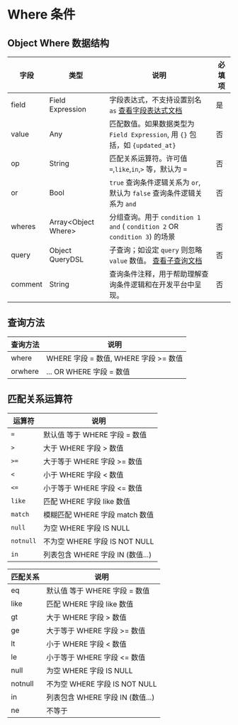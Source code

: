 # Where 条件

## Object Where 数据结构

| 字段    | 类型                  | 说明                                                                                     | 必填项 |
| ------- | --------------------- | ---------------------------------------------------------------------------------------- | ------ |
| field   | Field Expression      | 字段表达式，不支持设置别名 `as` [查看字段表达式文档](<(#2-字段表达式-Field-Expression)>) | 是     |
| value   | Any                   | 匹配数值。如果数据类型为 `Field Expression`, 用 `{}` 包括，如 `{updated_at}`             | 否     |
| op      | String                | 匹配关系运算符。许可值 `=`,`like`,`in`,`>` 等，默认为 `=`                                | 否     |
| or      | Bool                  | `true` 查询条件逻辑关系为 `or`, 默认为 `false` 查询条件逻辑关系为 `and`                  | 否     |
| wheres  | Array\<Object Where\> | 分组查询。用于 `condition 1` `and` ( `condition 2` OR `condition 3`) 的场景              | 否     |
| query   | Object QueryDSL       | 子查询；如设定 `query` 则忽略 `value` 数值。 [查看子查询文档](#1.8-子查询-query)         | 否     |
| comment | String                | 查询条件注释，用于帮助理解查询条件逻辑和在开发平台中呈现。                               | 否     |

## 查询方法

| 查询方法 | 说明                                  |
| -------- | ------------------------------------- |
| where    | WHERE 字段 = 数值, WHERE 字段 >= 数值 |
| orwhere  | ... OR WHERE 字段 = 数值              |

## 匹配关系运算符

| 运算符    | 说明                             |
| --------- | -------------------------------- |
| `=`       | 默认值 等于 WHERE 字段 = 数值    |
| `>`       | 大于 WHERE 字段 > 数值           |
| `>=`      | 大于等于 WHERE 字段 >= 数值      |
| `<`       | 小于 WHERE 字段 < 数值           |
| `<=`      | 小于等于 WHERE 字段 <= 数值      |
| `like`    | 匹配 WHERE 字段 like 数值        |
| `match`   | 模糊匹配 WHERE 字段 match 数值   |
| `null`    | 为空 WHERE 字段 IS NULL          |
| `notnull` | 不为空 WHERE 字段 IS NOT NULL    |
| `in`      | 列表包含 WHERE 字段 IN (数值...) |

| 匹配关系 | 说明                             |
| -------- | -------------------------------- |
| eq       | 默认值 等于 WHERE 字段 = 数值    |
| like     | 匹配 WHERE 字段 like 数值        |
| gt       | 大于 WHERE 字段 > 数值           |
| ge       | 大于等于 WHERE 字段 >= 数值      |
| lt       | 小于 WHERE 字段 < 数值           |
| le       | 小于等于 WHERE 字段 <= 数值      |
| null     | 为空 WHERE 字段 IS NULL          |
| notnull  | 不为空 WHERE 字段 IS NOT NULL    |
| in       | 列表包含 WHERE 字段 IN (数值...) |
| ne       | 不等于                           |
